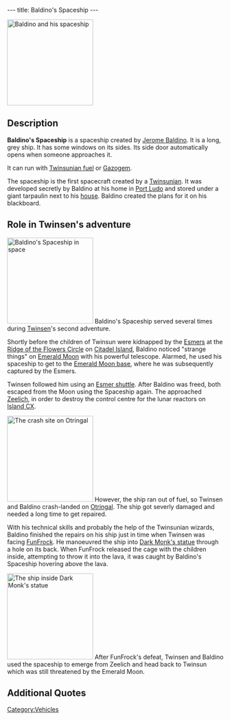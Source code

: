 ---
title: Baldino's Spaceship
---

[[Image:Lba2 DECOLAG1.preview.jpg|right|200px|thumb|Baldino and his spaceship]]
{{Quote|Quote=Twinsen! I left my vessel near the outside of the crater. We'll be able to escape through the yard!|
Character=[[Jerome Baldino]]}}

==Description==
'''Baldino's Spaceship''' is a spaceship created by [[Jerome Baldino]]. It is a long, grey ship. It has some windows on its sides. Its side door automatically opens when someone approaches it.

It can run with [[Gas|Twinsunian fuel]] or [[Gazogem]].

The spaceship is the first spacecraft created by a [[Twinsun]]ian. It was developed secretly by Baldino at his home in [[Port Ludo]] and stored under a giant tarpaulin next to his [[Jerome Baldino's residence|house]]. Baldino created the plans for it on his blackboard.

==Role in Twinsen's adventure==
[[Image:Lba2 ASTEROI.preview.jpg|left|200px|thumb|Baldino's Spaceship in space]]
Baldino's Spaceship served several times during [[Twinsen]]'s second adventure.

Shortly before the children of Twinsun were kidnapped by the [[Esmers]] at the [[Ridge of the Flowers Circle]] on [[Citadel Island]], Baldino noticed "strange things" on [[Emerald Moon]] with his powerful telescope. Alarmed, he used his spaceship to get to the [[Emerald Moon base]], where he was subsequently captured by the Esmers.

Twinsen followed him using an [[Esmer shuttle]]. After Baldino was freed, both escaped from the Moon using the Spaceship again. The approached [[Zeelich]], in order to destroy the control centre for the lunar reactors on [[Island CX]].

[[Image:Lba2_ingame_crash_site.jpg|right|200px|thumb|The [[crash site]] on Otringal]]
However, the ship ran out of fuel, so Twinsen and Baldino crash-landed on [[Otringal]]. The ship got severly damaged and needed a long time to get repaired.

With his technical skills and probably the help of the Twinsunian wizards, Baldino finished the repairs on his ship just in time when Twinsen was facing [[FunFrock]]. He manoeuvred the ship into [[Dark Monk's statue]] through a hole on its back. When FunFrock released the cage with the children inside, attempting to throw it into the lava, it was caught by Baldino's Spaceship hovering above the lava.

[[Image:Screenshot-lba2-movies-25-ending_1-END0450.gif|right|200px|thumb|The ship inside Dark Monk's statue]]
After FunFrock's defeat, Twinsen and Baldino used the spaceship to emerge from Zeelich and head back to Twinsun which was still threatened by the Emerald Moon.

==Additional Quotes==
{{Quote|
Quote=I don't know what Jerome's cooking up, but there's a demonic machine under there.|
Character=[[Twinsen]], when looking at the tarpaulin hiding the ship}}
{{Quote|
Quote=Hmmm,. these must be the plans for the machine that was hidden under that tarp. Baldino must have used it to get to Emerald Moon.|
Character=Twinsen, when reading Baldino's blackboard}}
{{Quote|
Quote=Twinsen, I damaged the vessel during landing. I need some time for repairs. The Zeelichian fuel is called gazogem, it's very powerful. You should go get some.|
Character=[[Baldino]]}}

[[Category:Vehicles]]